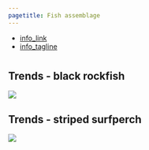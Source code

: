 ```yaml
---
pagetitle: Fish assemblage
---
```


- [info_link](https://olympiccoast.noaa.gov/living/marinelife/fish/fish.html)
- [info_tagline](Forests on land have birds that fly between the trees and kelp forests have fishes that swim between the kelp. Some are brightly colored, while others are perfectly camouflaged. Some even sing!)



# {.tabset}

## Trends - black rockfish
![](figures/Appendix S.LR.13.19 - Density of red urchins in kelp forest 2015-2019.jpg)

## Trends - striped surfperch
![](figures/Appendix S.LR.13.21 - Abundance of striped surfperch in kelp forest 2015-2019.jpg)
